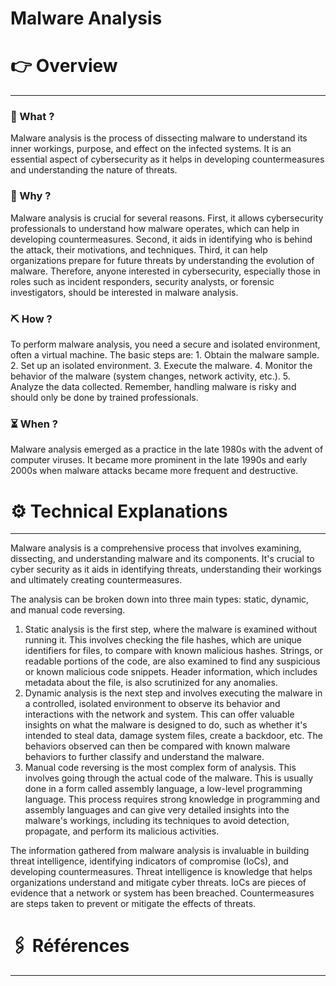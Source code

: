 # Malware Analysis


# 👉 Overview

---

### 👀 What ?

Malware analysis is the process of dissecting malware to understand its inner workings, purpose, and effect on the infected systems. It is an essential aspect of cybersecurity as it helps in developing countermeasures and understanding the nature of threats.


### 🧐 Why ?

Malware analysis is crucial for several reasons. First, it allows cybersecurity professionals to understand how malware operates, which can help in developing countermeasures. Second, it aids in identifying who is behind the attack, their motivations, and techniques. Third, it can help organizations prepare for future threats by understanding the evolution of malware. Therefore, anyone interested in cybersecurity, especially those in roles such as incident responders, security analysts, or forensic investigators, should be interested in malware analysis.


### ⛏️ How ?

To perform malware analysis, you need a secure and isolated environment, often a virtual machine. The basic steps are: 1. Obtain the malware sample. 2. Set up an isolated environment. 3. Execute the malware. 4. Monitor the behavior of the malware (system changes, network activity, etc.). 5. Analyze the data collected. Remember, handling malware is risky and should only be done by trained professionals.


### ⏳ When ?

Malware analysis emerged as a practice in the late 1980s with the advent of computer viruses. It became more prominent in the late 1990s and early 2000s when malware attacks became more frequent and destructive.


# ⚙️ Technical Explanations

---

Malware analysis is a comprehensive process that involves examining, dissecting, and understanding malware and its components. It's crucial to cyber security as it aids in identifying threats, understanding their workings and ultimately creating countermeasures.

The analysis can be broken down into three main types: static, dynamic, and manual code reversing.

1. Static analysis is the first step, where the malware is examined without running it. This involves checking the file hashes, which are unique identifiers for files, to compare with known malicious hashes. Strings, or readable portions of the code, are also examined to find any suspicious or known malicious code snippets. Header information, which includes metadata about the file, is also scrutinized for any anomalies.
2. Dynamic analysis is the next step and involves executing the malware in a controlled, isolated environment to observe its behavior and interactions with the network and system. This can offer valuable insights on what the malware is designed to do, such as whether it's intended to steal data, damage system files, create a backdoor, etc. The behaviors observed can then be compared with known malware behaviors to further classify and understand the malware.
3. Manual code reversing is the most complex form of analysis. This involves going through the actual code of the malware. This is usually done in a form called assembly language, a low-level programming language. This process requires strong knowledge in programming and assembly languages and can give very detailed insights into the malware's workings, including its techniques to avoid detection, propagate, and perform its malicious activities.

The information gathered from malware analysis is invaluable in building threat intelligence, identifying indicators of compromise (IoCs), and developing countermeasures. Threat intelligence is knowledge that helps organizations understand and mitigate cyber threats. IoCs are pieces of evidence that a network or system has been breached. Countermeasures are steps taken to prevent or mitigate the effects of threats.

# 🖇️ Références

---